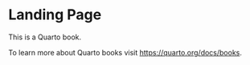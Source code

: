 # Landing Page {.unnumbered}

This is a Quarto book.

To learn more about Quarto books visit <https://quarto.org/docs/books>.
